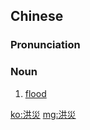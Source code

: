 {{also|洪灾}}
==Chinese==
{{zh-forms|s=洪灾}}

===Pronunciation===
{{zh-pron
|m=hóngzāi
|cat=n
}}

===Noun===
{{zh-noun}}

# [[flood]]

[[ko:洪災]]
[[mg:洪災]]